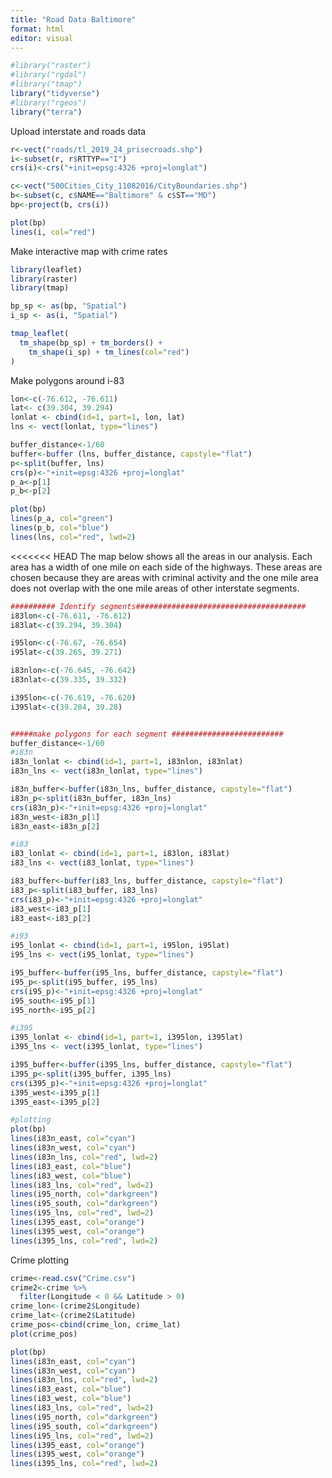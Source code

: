 ```yaml
---
title: "Road Data Baltimore"
format: html
editor: visual
---
```


```r
#library("raster")
#library("rgdal")
#library("tmap")
library("tidyverse")
#library("rgeos")
library("terra")


```

Upload interstate and roads data

```r
r<-vect("roads/tl_2019_24_prisecroads.shp")
i<-subset(r, r$RTTYP=="I")
crs(i)<-crs("+init=epsg:4326 +proj=longlat")

c<-vect("500Cities_City_11082016/CityBoundaries.shp")
b<-subset(c, c$NAME=="Baltimore" & c$ST=="MD")
bp<-project(b, crs(i))

plot(bp)
lines(i, col="red")
```

Make interactive map with crime rates

```r
library(leaflet)
library(raster)
library(tmap)

bp_sp <- as(bp, "Spatial")
i_sp <- as(i, "Spatial")

tmap_leaflet(                                                      
  tm_shape(bp_sp) + tm_borders() +
    tm_shape(i_sp) + tm_lines(col="red")
) 
```

Make polygons around i-83

```r
lon<-c(-76.612, -76.611)
lat<- c(39.304, 39.294)
lonlat <- cbind(id=1, part=1, lon, lat)
lns <- vect(lonlat, type="lines")

buffer_distance<-1/60
buffer<-buffer (lns, buffer_distance, capstyle="flat")
p<-split(buffer, lns)
crs(p)<-"+init=epsg:4326 +proj=longlat"
p_a<-p[1]
p_b<-p[2]

plot(bp)
lines(p_a, col="green")
lines(p_b, col="blue")
lines(lns, col="red", lwd=2)
```

\<\<\<\<\<\<\< HEAD The map below shows all the areas in our analysis. Each area has a width of one mile on each side of the highways. These areas are chosen because they are areas with criminal activity and the one mile area does not overlap with the one mile areas of other interstate segments.

```r
########## Identify segments######################################
i83lon<-c(-76.611, -76.612)
i83lat<-c(39.294, 39.304)

i95lon<-c(-76.67, -76.654)
i95lat<-c(39.265, 39.271)

i83nlon<-c(-76.645, -76.642)
i83nlat<-c(39.335, 39.332)

i395lon<-c(-76.619, -76.620)
i395lat<-c(39.284, 39.28)


#####make polygons for each segment #########################
buffer_distance<-1/60
#i83n
i83n_lonlat <- cbind(id=1, part=1, i83nlon, i83nlat)
i83n_lns <- vect(i83n_lonlat, type="lines")

i83n_buffer<-buffer(i83n_lns, buffer_distance, capstyle="flat")
i83n_p<-split(i83n_buffer, i83n_lns)
crs(i83n_p)<-"+init=epsg:4326 +proj=longlat"
i83n_west<-i83n_p[1]
i83n_east<-i83n_p[2]

#i83
i83_lonlat <- cbind(id=1, part=1, i83lon, i83lat)
i83_lns <- vect(i83_lonlat, type="lines")

i83_buffer<-buffer(i83_lns, buffer_distance, capstyle="flat")
i83_p<-split(i83_buffer, i83_lns)
crs(i83_p)<-"+init=epsg:4326 +proj=longlat"
i83_west<-i83_p[1]
i83_east<-i83_p[2]

#i93
i95_lonlat <- cbind(id=1, part=1, i95lon, i95lat)
i95_lns <- vect(i95_lonlat, type="lines")

i95_buffer<-buffer(i95_lns, buffer_distance, capstyle="flat")
i95_p<-split(i95_buffer, i95_lns)
crs(i95_p)<-"+init=epsg:4326 +proj=longlat"
i95_south<-i95_p[1]
i95_north<-i95_p[2]

#i395
i395_lonlat <- cbind(id=1, part=1, i395lon, i395lat)
i395_lns <- vect(i395_lonlat, type="lines")

i395_buffer<-buffer(i395_lns, buffer_distance, capstyle="flat")
i395_p<-split(i395_buffer, i395_lns)
crs(i395_p)<-"+init=epsg:4326 +proj=longlat"
i395_west<-i395_p[1]
i395_east<-i395_p[2]

#plotting
plot(bp)
lines(i83n_east, col="cyan")
lines(i83n_west, col="cyan")
lines(i83n_lns, col="red", lwd=2)
lines(i83_east, col="blue")
lines(i83_west, col="blue")
lines(i83_lns, col="red", lwd=2)
lines(i95_north, col="darkgreen")
lines(i95_south, col="darkgreen")
lines(i95_lns, col="red", lwd=2)
lines(i395_east, col="orange")
lines(i395_west, col="orange")
lines(i395_lns, col="red", lwd=2)
```

Crime plotting

```r
crime<-read.csv("Crime.csv")
crime2<-crime %>%
  filter(Longitude < 0 && Latitude > 0)
crime_lon<-(crime2$Longitude)
crime_lat<-(crime2$Latitude)
crime_pos<-cbind(crime_lon, crime_lat)
plot(crime_pos)

plot(bp)
lines(i83n_east, col="cyan")
lines(i83n_west, col="cyan")
lines(i83n_lns, col="red", lwd=2)
lines(i83_east, col="blue")
lines(i83_west, col="blue")
lines(i83_lns, col="red", lwd=2)
lines(i95_north, col="darkgreen")
lines(i95_south, col="darkgreen")
lines(i95_lns, col="red", lwd=2)
lines(i395_east, col="orange")
lines(i395_west, col="orange")
lines(i395_lns, col="red", lwd=2)

```
